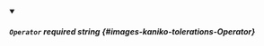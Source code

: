 
<details className="config-field" data-expandable="false" open>
<summary>

##### `Operator` <span class="config-field-required" data-required="false">required</span> <span class="config-field-type">string</span> <span class="config-field-default"></span> <span class="config-field-enum"></span> {#images-kaniko-tolerations-Operator}



</summary>



</details>
